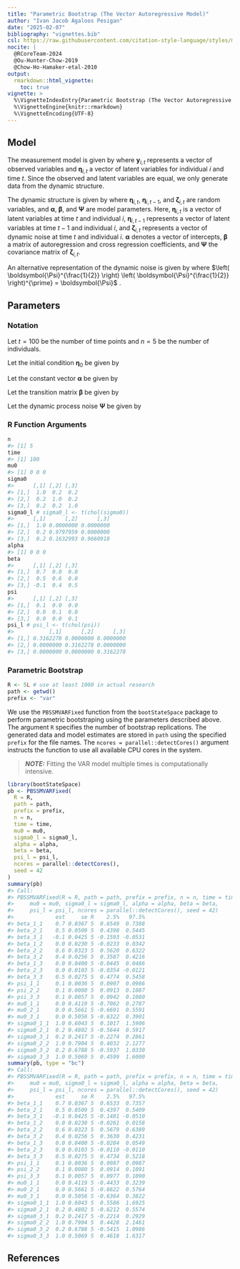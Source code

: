 ```yaml
---
title: "Parametric Bootstrap (The Vector Autoregressive Model)"
author: "Ivan Jacob Agaloos Pesigan"
date: "2025-02-07"
bibliography: "vignettes.bib"
csl: https://raw.githubusercontent.com/citation-style-language/styles/master/apa.csl
nocite: |
  @RCoreTeam-2024
  @Ou-Hunter-Chow-2019
  @Chow-Ho-Hamaker-etal-2010
output:
  rmarkdown::html_vignette:
    toc: true
vignette: >
  %\VignetteIndexEntry{Parametric Bootstrap (The Vector Autoregressive Model)}
  %\VignetteEngine{knitr::rmarkdown}
  %\VignetteEncoding{UTF-8}
---
```






## Model

The measurement model is given by
\begin{equation}
  \mathbf{y}_{i, t}
  =
  \boldsymbol{\eta}_{i, t}
\end{equation}
where $\mathbf{y}_{i, t}$
represents a vector of observed variables
and $\boldsymbol{\eta}_{i, t}$
a vector of latent variables
for individual $i$ and time $t$.
Since the observed and latent variables are equal,
we only generate data
from the dynamic structure.

The dynamic structure is given by
\begin{equation}
  \boldsymbol{\eta}_{i, t}
  =
  \boldsymbol{\alpha}
  +
  \boldsymbol{\beta}
  \boldsymbol{\eta}_{i, t - 1}
  +
  \boldsymbol{\zeta}_{i, t},
  \quad
  \mathrm{with}
  \quad
  \boldsymbol{\zeta}_{i, t}
  \sim
  \mathcal{N}
  \left(
  \mathbf{0},
  \boldsymbol{\Psi}
  \right)
\end{equation}
where
$\boldsymbol{\eta}_{i, t}$,
$\boldsymbol{\eta}_{i, t - 1}$,
and
$\boldsymbol{\zeta}_{i, t}$
are random variables,
and
$\boldsymbol{\alpha}$,
$\boldsymbol{\beta}$,
and
$\boldsymbol{\Psi}$
are model parameters.
Here,
$\boldsymbol{\eta}_{i, t}$
is a vector of latent variables
at time $t$ and individual $i$,
$\boldsymbol{\eta}_{i, t - 1}$
represents a vector of latent variables
at time $t - 1$ and individual $i$,
and
$\boldsymbol{\zeta}_{i, t}$
represents a vector of dynamic noise
at time $t$ and individual $i$.
$\boldsymbol{\alpha}$
denotes a vector of intercepts,
$\boldsymbol{\beta}$
a matrix of autoregression
and cross regression coefficients,
and
$\boldsymbol{\Psi}$
the covariance matrix of
$\boldsymbol{\zeta}_{i, t}$.

An alternative representation of the dynamic noise
is given by
\begin{equation}
  \boldsymbol{\zeta}_{i, t}
  =
  \boldsymbol{\Psi}^{\frac{1}{2}}
  \mathbf{z}_{i, t},
  \quad
  \mathrm{with}
  \quad
  \mathbf{z}_{i, t}
  \sim
  \mathcal{N}
  \left(
  \mathbf{0},
  \mathbf{I}
  \right)
\end{equation}
where
$\left( \boldsymbol{\Psi}^{\frac{1}{2}} \right) \left( \boldsymbol{\Psi}^{\frac{1}{2}} \right)^{\prime} = \boldsymbol{\Psi}$ .

## Parameters

### Notation

Let $t = 100$ be the number of time points and $n = 5$ be the number of individuals.

Let the initial condition
$\boldsymbol{\eta}_{0}$
be given by

\begin{equation}
\boldsymbol{\eta}_{0} \sim \mathcal{N} \left( \boldsymbol{\mu}_{\boldsymbol{\eta} \mid 0}, \boldsymbol{\Sigma}_{\boldsymbol{\eta} \mid 0} \right)
\end{equation}

\begin{equation}
\boldsymbol{\mu}_{\boldsymbol{\eta} \mid 0}
=
\left(
\begin{array}{c}
  0 \\
  0 \\
  0 \\
\end{array}
\right)
\end{equation}

\begin{equation}
\boldsymbol{\Sigma}_{\boldsymbol{\eta} \mid 0}
=
\left(
\begin{array}{ccc}
  1 & 0.2 & 0.2 \\
  0.2 & 1 & 0.2 \\
  0.2 & 0.2 & 1 \\
\end{array}
\right) .
\end{equation}

Let the constant vector $\boldsymbol{\alpha}$ be given by

\begin{equation}
\boldsymbol{\alpha}
=
\left(
\begin{array}{c}
  0 \\
  0 \\
  0 \\
\end{array}
\right) .
\end{equation}

Let the transition matrix $\boldsymbol{\beta}$ be given by

\begin{equation}
\boldsymbol{\beta}
=
\left(
\begin{array}{ccc}
  0.7 & 0 & 0 \\
  0.5 & 0.6 & 0 \\
  -0.1 & 0.4 & 0.5 \\
\end{array}
\right) .
\end{equation}

Let the dynamic process noise $\boldsymbol{\Psi}$ be given by

\begin{equation}
\boldsymbol{\Psi}
=
\left(
\begin{array}{ccc}
  0.1 & 0 & 0 \\
  0 & 0.1 & 0 \\
  0 & 0 & 0.1 \\
\end{array}
\right) .
\end{equation}

### R Function Arguments


``` r
n
#> [1] 5
time
#> [1] 100
mu0
#> [1] 0 0 0
sigma0
#>      [,1] [,2] [,3]
#> [1,]  1.0  0.2  0.2
#> [2,]  0.2  1.0  0.2
#> [3,]  0.2  0.2  1.0
sigma0_l # sigma0_l <- t(chol(sigma0))
#>      [,1]      [,2]      [,3]
#> [1,]  1.0 0.0000000 0.0000000
#> [2,]  0.2 0.9797959 0.0000000
#> [3,]  0.2 0.1632993 0.9660918
alpha
#> [1] 0 0 0
beta
#>      [,1] [,2] [,3]
#> [1,]  0.7  0.0  0.0
#> [2,]  0.5  0.6  0.0
#> [3,] -0.1  0.4  0.5
psi
#>      [,1] [,2] [,3]
#> [1,]  0.1  0.0  0.0
#> [2,]  0.0  0.1  0.0
#> [3,]  0.0  0.0  0.1
psi_l # psi_l <- t(chol(psi))
#>           [,1]      [,2]      [,3]
#> [1,] 0.3162278 0.0000000 0.0000000
#> [2,] 0.0000000 0.3162278 0.0000000
#> [3,] 0.0000000 0.0000000 0.3162278
```

### Parametric Bootstrap


``` r
R <- 5L # use at least 1000 in actual research
path <- getwd()
prefix <- "var"
```

We use the `PBSSMVARFixed` function from the `bootStateSpace` package to perform parametric bootstraping using the parameters described above.
The argument `R` specifies the number of bootstrap replications.
The generated data and model estimates are stored in `path` using the specified `prefix` for the file names.
The `ncores = parallel::detectCores()` argument instructs the function to use all available CPU cores in the system.

> **_NOTE:_**  Fitting the VAR model multiple times is computationally intensive. 


``` r
library(bootStateSpace)
pb <- PBSSMVARFixed(
  R = R,
  path = path,
  prefix = prefix,
  n = n,
  time = time,
  mu0 = mu0,
  sigma0_l = sigma0_l,
  alpha = alpha,
  beta = beta,
  psi_l = psi_l,
  ncores = parallel::detectCores(),
  seed = 42
)
summary(pb)
#> Call:
#> PBSSMVARFixed(R = R, path = path, prefix = prefix, n = n, time = time, 
#>     mu0 = mu0, sigma0_l = sigma0_l, alpha = alpha, beta = beta, 
#>     psi_l = psi_l, ncores = parallel::detectCores(), seed = 42)
#>             est     se R    2.5%   97.5%
#> beta_1_1    0.7 0.0367 5  0.6549  0.7388
#> beta_2_1    0.5 0.0509 5  0.4398  0.5445
#> beta_3_1   -0.1 0.0425 5 -0.1593 -0.0531
#> beta_1_2    0.0 0.0230 5 -0.0233  0.0342
#> beta_2_2    0.6 0.0323 5  0.5620  0.6322
#> beta_3_2    0.4 0.0256 5  0.3587  0.4216
#> beta_1_3    0.0 0.0400 5 -0.0445  0.0486
#> beta_2_3    0.0 0.0103 5 -0.0354 -0.0121
#> beta_3_3    0.5 0.0275 5  0.4774  0.5458
#> psi_1_1     0.1 0.0036 5  0.0907  0.0986
#> psi_2_2     0.1 0.0080 5  0.0913  0.1087
#> psi_3_3     0.1 0.0057 5  0.0942  0.1080
#> mu0_1_1     0.0 0.4119 5 -0.7062  0.2787
#> mu0_2_1     0.0 0.5661 5 -0.6691  0.5591
#> mu0_3_1     0.0 0.5056 5 -0.6322  0.3901
#> sigma0_1_1  1.0 0.6043 5  0.1017  1.5906
#> sigma0_2_1  0.2 0.4802 5 -0.5644  0.5917
#> sigma0_3_1  0.2 0.2417 5 -0.2274  0.2861
#> sigma0_2_2  1.0 0.7904 5  0.4032  2.1277
#> sigma0_3_2  0.2 0.6788 5 -0.5937  1.0330
#> sigma0_3_3  1.0 0.5069 5  0.4599  1.6000
summary(pb, type = "bc")
#> Call:
#> PBSSMVARFixed(R = R, path = path, prefix = prefix, n = n, time = time, 
#>     mu0 = mu0, sigma0_l = sigma0_l, alpha = alpha, beta = beta, 
#>     psi_l = psi_l, ncores = parallel::detectCores(), seed = 42)
#>             est     se R    2.5%   97.5%
#> beta_1_1    0.7 0.0367 5  0.6533  0.7357
#> beta_2_1    0.5 0.0509 5  0.4397  0.5409
#> beta_3_1   -0.1 0.0425 5 -0.1481 -0.0510
#> beta_1_2    0.0 0.0230 5 -0.0261  0.0158
#> beta_2_2    0.6 0.0323 5  0.5679  0.6389
#> beta_3_2    0.4 0.0256 5  0.3630  0.4231
#> beta_1_3    0.0 0.0400 5 -0.0284  0.0549
#> beta_2_3    0.0 0.0103 5 -0.0110 -0.0110
#> beta_3_3    0.5 0.0275 5  0.4734  0.5218
#> psi_1_1     0.1 0.0036 5  0.0987  0.0987
#> psi_2_2     0.1 0.0080 5  0.0914  0.1091
#> psi_3_3     0.1 0.0057 5  0.0977  0.1090
#> mu0_1_1     0.0 0.4119 5 -0.4433  0.3239
#> mu0_2_1     0.0 0.5661 5 -0.6622  0.5764
#> mu0_3_1     0.0 0.5056 5 -0.6364  0.3822
#> sigma0_1_1  1.0 0.6043 5  0.5586  1.6925
#> sigma0_2_1  0.2 0.4802 5 -0.6212  0.5574
#> sigma0_3_1  0.2 0.2417 5 -0.2214  0.2929
#> sigma0_2_2  1.0 0.7904 5  0.4428  2.1461
#> sigma0_3_2  0.2 0.6788 5 -0.5415  1.0986
#> sigma0_3_3  1.0 0.5069 5  0.4618  1.6317
```

## References


